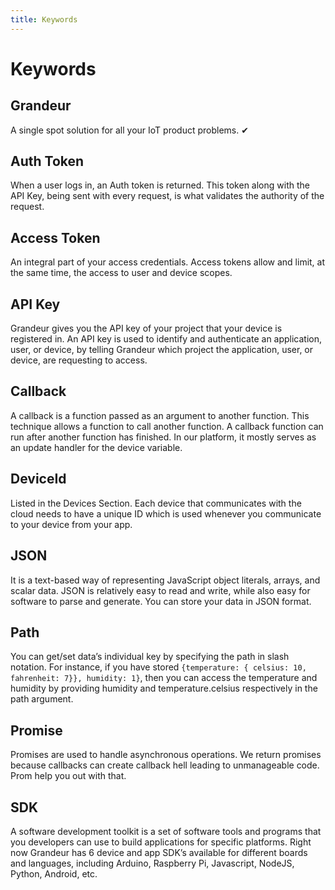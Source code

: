```yaml
---
title: Keywords
---
```


# Keywords

## Grandeur
A single spot solution for all your IoT product problems. ✔

## Auth Token
When a user logs in, an Auth token is returned. This token along with the API Key, being sent with every request, is what validates the authority of the request.

## Access Token
An integral part of your access credentials. Access tokens allow and limit, at the same time, the access to user and device scopes.

## API Key
Grandeur gives you the API key of your project that your device is registered in. An API key is used to identify and authenticate an application, user, or device, by telling Grandeur which project the application, user, or device, are requesting to access.

## Callback
A callback is a function passed as an argument to another function. This technique allows a function to call another function. A callback function can run after another function has finished. In our platform, it mostly serves as an update handler for the device variable.

## DeviceId
Listed in the Devices Section. Each device that communicates with the cloud needs to have a unique ID which is used whenever you communicate to your device from your app.

## JSON
It is a text-based way of representing JavaScript object literals, arrays, and scalar data. JSON is relatively easy to read and write, while also easy for software to parse and generate. You can store your data in JSON format.

## Path
You can get/set data’s individual key by specifying the path in slash notation. For instance, if you have stored `{temperature: { celsius: 10, fahrenheit: 7}}, humidity: 1}`, then you can access the temperature and humidity by providing humidity and temperature.celsius respectively in the path argument.

## Promise
Promises are used to handle asynchronous operations. We return promises because callbacks can create callback hell leading to unmanageable code. Prom
help you out with that.

## SDK
A software development toolkit is a set of software tools and programs that you developers can use to build applications for specific platforms. Right now Grandeur has 6 device and app SDK’s available for different boards and languages, including Arduino, Raspberry Pi, Javascript, NodeJS, Python, Android, etc.
